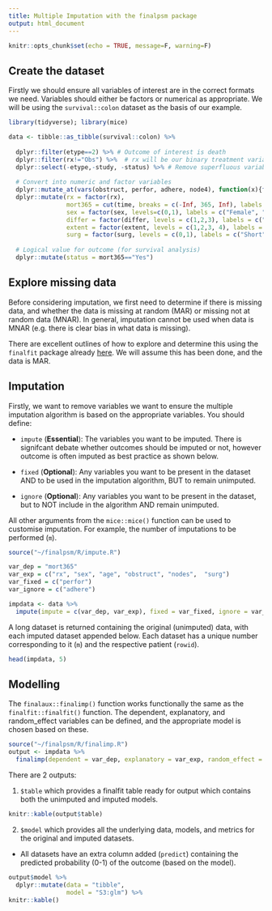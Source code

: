 ```yaml
---
title: Multiple Imputation with the finalpsm package
output: html_document
---
```


```r
knitr::opts_chunk$set(echo = TRUE, message=F, warning=F)
```

## Create the dataset

Firstly we should ensure all variables of interest are in the correct formats we need. Variables should either be factors or numerical as appropriate. We will be using the `survival::colon` dataset as the basis of our example. 

```r
library(tidyverse); library(mice)

data <- tibble::as_tibble(survival::colon) %>%
  
  dplyr::filter(etype==2) %>% # Outcome of interest is death
  dplyr::filter(rx!="Obs") %>%  # rx will be our binary treatment variable
  dplyr::select(-etype,-study, -status) %>% # Remove superfluous variables
  
  # Convert into numeric and factor variables
  dplyr::mutate_at(vars(obstruct, perfor, adhere, node4), function(x){factor(x, levels=c(0,1), labels = c("No", "Yes"))}) %>%
  dplyr::mutate(rx = factor(rx),
                mort365 = cut(time, breaks = c(-Inf, 365, Inf), labels = c("Yes", "No")),
                sex = factor(sex, levels=c(0,1), labels = c("Female", "Male")),
                differ = factor(differ, levels = c(1,2,3), labels = c("Well", "Moderate", "Poor")),
                extent = factor(extent, levels = c(1,2,3, 4), labels = c("Submucosa", "Muscle", "Serosa", "Contiguous Structures")),
                surg = factor(surg, levels = c(0,1), labels = c("Short", "Long"))) %>%
  
  # Logical value for outcome (for survival analysis)
  dplyr::mutate(status = mort365=="Yes")

```

## Explore missing data

Before considering imputation, we first need to determine if there is missing data, and whether the data is missing at random (MAR) or missing not at random data (MNAR). In general, imputation cannot be used when data is MNAR (e.g. there is clear bias in what data is missing).

There are excellent outlines of how to explore and determine this using the `finalfit` package already <a href="https://finalfit.org/articles/missing.html" target="_blank">here</a>. We will assume this has been done, and the data is MAR.

## Imputation

Firstly, we want to remove variables we want to ensure the multiple imputation algorithm is based on the appropriate variables. You should define:
 
 - `impute` (**Essential**): The variables you want to be imputed. There is signifcant debate whether outcomes should be imputed or not, however outcome is often imputed as best practice as shown below.

 - `fixed` (**Optional**): Any variables you want to be present in the dataset AND to be used in the imputation algorithm, BUT to remain unimputed.

 - `ignore` (**Optional**): Any variables you want to be present in the dataset, but to NOT include in the algorithm AND remain unimputed. 
 

All other arguments from the `mice::mice()` function can be used to customise imputation. For example, the number of imputations to be performed (`m`).

```r
source("~/finalpsm/R/impute.R")

var_dep = "mort365"
var_exp = c("rx", "sex", "age", "obstruct", "nodes",  "surg")
var_fixed = c("perfor")
var_ignore = c("adhere")

impdata <- data %>%
  impute(impute = c(var_dep, var_exp), fixed = var_fixed, ignore = var_ignore, m=5)
```

A long dataset is returned containing the original (unimputed) data, with each imputed dataset appended below. Each dataset has a unique number corresponding to it (`m`) and the respective patient (`rowid`).

```r
head(impdata, 5)
```

## Modelling

The `finalaux::finalimp()` function works functionally the same as the `finalfit::finalfit()` function. The dependent, explanatory, and random_effect variables can be defined, and the appropriate model is chosen based on these.

```r
source("~/finalpsm/R/finalimp.R")
output <- impdata %>%
  finalimp(dependent = var_dep, explanatory = var_exp, random_effect = NULL)
```
There are 2 outputs:

  1. `$table` which provides a finalfit table ready for output which contains both the unimputed and imputed models.
  
```r
knitr::kable(output$table)
```
  
  

  2. `$model` which provides all the underlying data, models, and metrics for the original and imputed datasets.
  
  - All datasets have an extra column added (`predict`) containing the predicted probability (0-1) of the outcome (based on the model).

```r
output$model %>%
  dplyr::mutate(data = "tibble",
                model = "S3:glm") %>%
knitr::kable()
```

